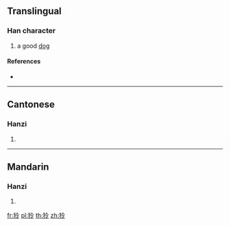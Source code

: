 {{character info/new}}
==Translingual==

===Han character===
{{Han char|rn=94|rad=犬|as=05|sn=8|four=48227|canj=KHOII}}

# a good [[dog]]

====References====
* {{Han ref|kx=0709.020|dkj=20335|dj=1121.130|hdz=21341.030|uh=72D1|ud=29393|bh=CD65|bd=52581}}

----

==Cantonese==

===Hanzi===
{{yue-hanzi|jyut=|y=ling4}}

# {{defn|lang=yue|sort=犬05}}

----

==Mandarin==

===Hanzi===
{{cmn-hanzi|pin=[[líng]] ([[ling2]])|wg=ling<sup>2</sup>}}

# {{defn|lang=cmn|sort=犬05}}

[[fr:狑]]
[[pl:狑]]
[[th:狑]]
[[zh:狑]]
